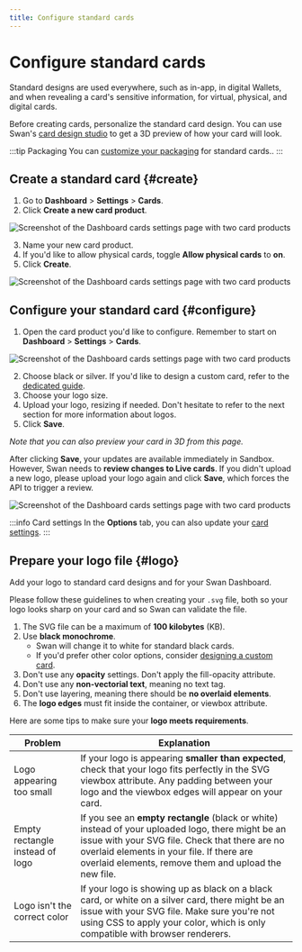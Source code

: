 ```yaml
---
title: Configure standard cards
---
```


# Configure standard cards

Standard designs are used everywhere, such as in-app, in digital Wallets, and when revealing a card's sensitive information, for virtual, physical, and digital cards.

Before creating cards, personalize the standard card design.
You can use Swan's [card design studio](https://swan-io.github.io/card-design-studio/) to get a 3D preview of how your card will look.

:::tip Packaging
You can [customize your packaging](./index.mdx#packaging) for standard cards..
:::

## Create a standard card {#create}

1. Go to **Dashboard** > **Settings** > **Cards**.
1. Click **Create a new card product**.

![Screenshot of the Dashboard cards settings page with two card products](../../../images/topics/cards/cards-configure-create-1.png)

3. Name your new card product.
4. If you'd like to allow physical cards, toggle **Allow physical cards** to **on**.
5. Click **Create**.

![Screenshot of the Dashboard cards settings page with two card products](../../../images/topics/cards/cards-configure-create-2.png)

## Configure your standard card {#configure}

1. Open the card product you'd like to configure.
Remember to start on **Dashboard** > **Settings** > **Cards**.

![Screenshot of the Dashboard cards settings page with two card products](../../../images/topics/cards/cards-configure-1.png)

2. Choose black or silver. If you'd like to design a custom card, refer to the [dedicated guide](./guide-custom.mdx).
3. Choose your logo size.
4. Upload your logo, resizing if needed. Don't hesitate to refer to the next section for more information about logos.
5. Click **Save**.

*Note that you can also preview your card in 3D from this page.*

After clicking **Save**, your updates are available immediately in Sandbox.
However, Swan needs to **review changes to Live cards**.
If you didn't upload a new logo, please upload your logo again and click **Save**, which forces the API to trigger a review.

![Screenshot of the Dashboard cards settings page with two card products](../../../images/topics/cards/cards-configure-2.png)

:::info Card settings
In the **Options** tab, you can also update your [card settings](../overview/guide-update.mdx).
:::

## Prepare your logo file {#logo}

Add your logo to standard card designs and for your Swan Dashboard.

Please follow these guidelines to when creating your `.svg` file, both so your logo looks sharp on your card and so Swan can validate the file.

1. The SVG file can be a maximum of **100 kilobytes** (KB).
1. Use **black monochrome**.
    - Swan will change it to white for standard black cards.
    - If you'd prefer other color options, consider [designing a custom card](./guide-custom.mdx).
1. Don't use any **opacity** settings. Don't apply the fill-opacity attribute.
1. Don't use any **non-vectorial text**, meaning no text tag.
1. Don't use layering, meaning there should be **no overlaid elements**.
1. The **logo edges** must fit inside the container, or viewbox attribute.

Here are some tips to make sure your **logo meets requirements**.

| Problem | Explanation |
| --- | --- |
| Logo appearing too small | If your logo is appearing **smaller than expected**, check that your logo fits perfectly in the SVG viewbox attribute. Any padding between your logo and the viewbox edges will appear on your card. |
| Empty rectangle instead of logo | If you see an **empty rectangle** (black or white) instead of your uploaded logo, there might be an issue with your SVG file. Check that there are no overlaid elements in your file. If there are overlaid elements, remove them and upload the new file. |
| Logo isn't the correct color | If your logo is showing up as black on a black card, or white on a silver card, there might be an issue with your SVG file. Make sure you're not using CSS to apply your color, which is only compatible with browser renderers.  |
